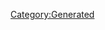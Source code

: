 {{Database/Costume/CostumeInfo
 |ID=298
 |DivaId=6
 |PrismCostumeId=38
 |Enabled=2
 |SkillId=35
 |EODICFLJAKO=False
 |AGBPBDODKBK=1
 |HMCOGDICFNB=1
 |LevelMax=0
 |HGBJODBCJDA=0
 |EGLDFPILJLG=0
 |GLEEPAFMPLO=False
 |IIELLEPEEFH=6240
}}
[[Category:Generated]]
